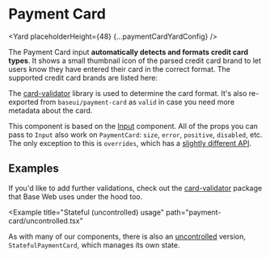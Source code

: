 <!--
Copyright (c) Uber Technologies, Inc.

This source code is licensed under the MIT license found in the
LICENSE file in the root directory of this source tree.
-->








# Payment Card

<Yard placeholderHeight={48} {...paymentCardYardConfig} />

The Payment Card input **automatically detects and formats credit card types**. It shows a small thumbnail icon of the parsed credit card brand to let users know they have entered their card in the correct format. The supported credit card brands are listed here:

<Table
  columns={["Card Type", "Example Number"]}
  data={[
    ["American Express", "378282246310005"],
    ["Diners Club", "36259600000004"],
    ["Discover", "6011111111111117"],
    ["ELO", "6550000000000001"],
    ["JCB", "3530111333300000"],
    ["Maestro", "6304000000000000"],
    ["Mastercard", "5555555555554444"],
    ["UnionPay", "6246729687894613"],
    ["Visa", "4111111111111111"],
  ]}
/>

The [card-validator](https://github.com/braintree/card-validator) library is used to determine the card format. It's also re-exported from `baseui/payment-card` as `valid` in case you need more metadata about the card.

This component is based on the [Input](/components/input) component. All of the props you can pass to `Input` also work on `PaymentCard`: `size`, `error`, `positive`, `disabled`, etc. The only exception to this is `overrides`, which has a [slightly different API](/components/payment-card/#overrides).

## Examples

<Example title="Basic usage" path="payment-card/controlled.tsx">
  <Controlled />
</Example>

<Example title="Default value" path="payment-card/defaultvalue.tsx">
  <DefaultValue />
</Example>

<Example title="Payment form" path="payment-card/form.tsx">
  <Form />
</Example>

If you'd like to add further validations, check out the [card-validator](https://www.npmjs.com/package/card-validator)
package that Base Web uses under the hood too.

<Example
  title="Stateful (uncontrolled) usage"
  path="payment-card/uncontrolled.tsx"
>
  <Uncontrolled />
</Example>

As with many of our components, there is also an [uncontrolled](https://reactjs.org/docs/uncontrolled-components.html) version, `StatefulPaymentCard`, which manages its own state.

<Exports
  component={PaymentCardExports}
  title="Payment Card exports"
  path="baseui/payment-card"
/>

<Exports component={InputExports} title="Input exports" path="baseui/input" />
